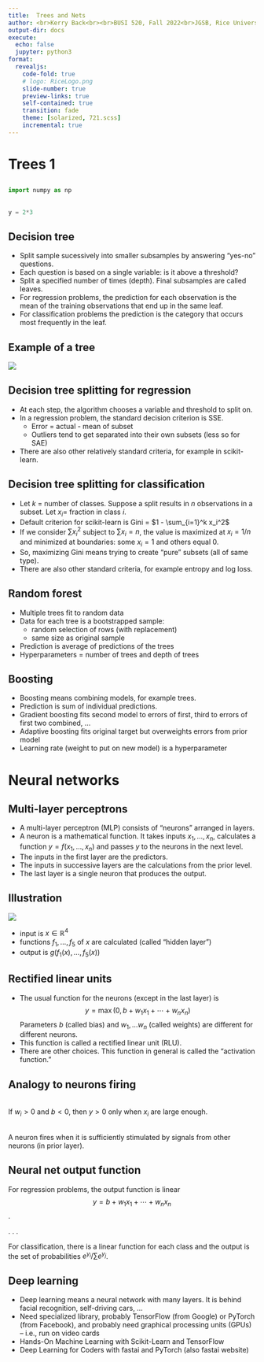 ```yaml
---
title:  Trees and Nets
author: <br>Kerry Back<br><br>BUSI 520, Fall 2022<br>JGSB, Rice University
output-dir: docs
execute:
  echo: false
  jupyter: python3
format: 
  revealjs:
    code-fold: true
    # logo: RiceLogo.png
    slide-number: true
    preview-links: true
    self-contained: true
    transition: fade
    theme: [solarized, 721.scss]
    incremental: true
---
```


# Trees 1

##

```python
import numpy as np
```

##

```python
y = 2*3
```


## Decision tree

* Split sample sucessively into smaller subsamples by answering "yes-no" questions.
* Each question is based on a single variable: is it above a threshold?
* Split a specified number of times (depth).  Final subsamples are called leaves.
* For regression problems, the prediction for each observation is the mean of the training observations that end up in the same leaf.
* For classification problems the prediction is the category that occurs most frequently in the leaf.

## Example of a tree

![](tree.png)

## Decision tree splitting for regression

* At each step, the algorithm chooses a variable and threshold to split on.
* In a regression problem, the standard decision criterion is SSE.
    * Error = actual - mean of subset
    * Outliers tend to get separated into their own subsets (less so for SAE)
* There are also other relatively standard criteria, for example in scikit-learn.

## Decision tree splitting for classification

* Let $k$ = number of classes.  Suppose a split results in $n$ observations in a subset. Let $x_i=$ fraction in class $i$.
* Default criterion for scikit-learn is Gini = $1 - \sum_{i=1}^k x_i^2$
* If we consider $\sum x_i^2$ subject to $\sum x_i=n$, the value is maximized at $x_i=1/n$ and minimized at boundaries: some $x_i=1$ and others equal 0.  
* So, maximizing Gini means trying to create "pure" subsets (all of same type).
* There are also other standard criteria, for example entropy and log loss.



## Random forest

* Multiple trees fit to random data
* Data for each tree is a bootstrapped sample: 
  * random selection of rows (with replacement)
  * same size as original sample
* Prediction is average of predictions of the trees
* Hyperparameters = number of trees and depth of trees

## Boosting

* Boosting means combining models, for example trees.
* Prediction is sum of individual predictions.
* Gradient boosting fits second model to errors of first, third to errors of first two combined, ...
* Adaptive boosting fits original target but overweights errors from prior model
* Learning rate (weight to put on new model) is a hyperparameter

# Neural networks

## Multi-layer perceptrons

* A multi-layer perceptron (MLP) consists of "neurons" arranged in layers.
* A neuron is a mathematical function.  It takes inputs $x_1, \ldots, x_n$, calculates a function $y=f(x_1, \ldots, x_n)$ and passes $y$ to the neurons in the next level.
* The inputs in the first layer are the predictors.
* The inputs in successive layers are the calculations from the prior level. 
* The last layer is a single neuron that produces the output.

## Illustration

::: {layout="[70, 30]"}

![](neuralnet.png)

* input is $x \in \mathbb{R}^4$
* functions $f_1, \ldots, f_5$ of $x$ are calculated (called "hidden layer")
* output is $g(f_1(x), \ldots, f_5(x))$

:::




## Rectified linear units

* The usual function for the neurons (except in the last layer) is $$ y = \max(0,b+w_1x_1 + \cdots + w_nx_n)$$
Parameters $b$ (called bias) and $w_1, \ldots w_n$ (called weights) are different for different neurons. 
* This function is called a rectified linear unit (RLU).  
* There are other choices.  This function in general is called the "activation function."


## Analogy to neurons firing

<br>If $w_i>0$ and $b<0$, then $y>0$ only when $x_i$ are large enough. 

<br>A neuron  fires when it is sufficiently stimulated by signals from other neurons (in prior layer).

## Neural net output function

For regression problems, the output function is linear
$$ y = b+w_1x_1 + \cdots + w_nx_n$$.  

. . .

For classification, there is a linear function for each class and the output is the set of probabilities $e^{y_i}/\sum e^{y_j}$.

## Deep learning

* Deep learning means a neural network with  many layers.  It is behind facial recognition, self-driving cars, ...
* Need specialized library, probably TensorFlow (from Google) or PyTorch (from Facebook), and probably need graphical processing units (GPUs) -- i.e., run on video cards
* Hands-On Machine Learning with Scikit-Learn and TensorFlow
* Deep Learning for Coders with fastai and PyTorch (also fastai website)



